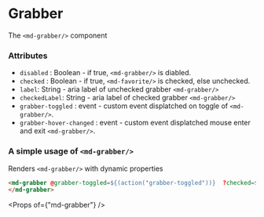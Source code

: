 
# Grabber

The `<md-grabber/>` component

### Attributes

- `disabled` : Boolean - if true, `<md-grabber/>` is diabled.
- `checked` : Boolean - if true, `<md-favorite/>` is checked, else unchecked.
- `label`: String - aria label of unchecked grabber `<md-grabber/>`
- `checkedLabel`: String - aria label of checked grabber `<md-grabber/>`
- `grabber-toggled` : event - custom event displatched on toggle of `<md-grabber/>`.
- `grabber-hover-changed` : event - custom event displatched mouse enter and exit `<md-grabber/>`.

### A simple usage of `<md-grabber/>`

Renders `<md-grabber/>` with dynamic properties

```html
<md-grabber @grabber-toggled=${(action('grabber-toggled'))}  ?checked=${true} ?disabled=${false} label="Expand" checkedLabel="collapse">
</md-grabber>
```

<Props of={"md-grabber"} />
